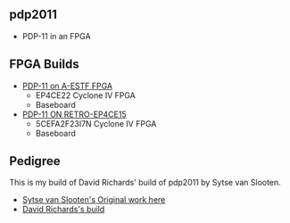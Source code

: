 == pdp2011 ==

* PDP-11 in an FPGA

== FPGA Builds ==

* [http://land-boards.com/blwiki/index.php?title=PDP-11_on_A-ESTF_FPGA PDP-11 on A-ESTF FPGA]
** EP4CE22 Cyclone IV FPGA
** Baseboard
* [http://land-boards.com/blwiki/index.php?title=PDP-11_ON_RETRO-EP4CE15 PDP-11 ON RETRO-EP4CE15]
** 5CEFA2F23I7N Cyclone IV FPGA
** Baseboard

== Pedigree ==

This is my build of David Richards' build of pdp2011 by Sytse van Slooten.

* [http://pdp2011.sytse.net/wordpress/ Sytse van Slooten's Original work here]
* [https://github.com/DavidJRichards/pdp2011/ David Richards's build]

